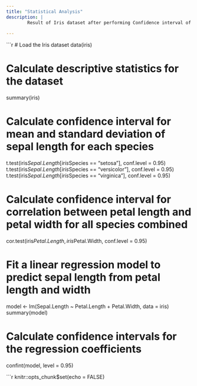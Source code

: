 ```yaml
---
title: "Statistical Analysis"
description: |
        Result of Iris dataset after performing Confidence interval of Descriptive measures and Regression estimates.
  
---
```

```r

# Load the Iris dataset
data(iris)

# Calculate descriptive statistics for the dataset
summary(iris)

# Calculate confidence interval for mean and standard deviation of sepal length for each species
t.test(iris$Sepal.Length[iris$Species == "setosa"], conf.level = 0.95)
t.test(iris$Sepal.Length[iris$Species == "versicolor"], conf.level = 0.95)
t.test(iris$Sepal.Length[iris$Species == "virginica"], conf.level = 0.95)

# Calculate confidence interval for correlation between petal length and petal width for all species combined
cor.test(iris$Petal.Length, iris$Petal.Width, conf.level = 0.95)

# Fit a linear regression model to predict sepal length from petal length and width
model <- lm(Sepal.Length ~ Petal.Length + Petal.Width, data = iris)
summary(model)

# Calculate confidence intervals for the regression coefficients
confint(model, level = 0.95)



```r
knitr::opts_chunk$set(echo = FALSE)